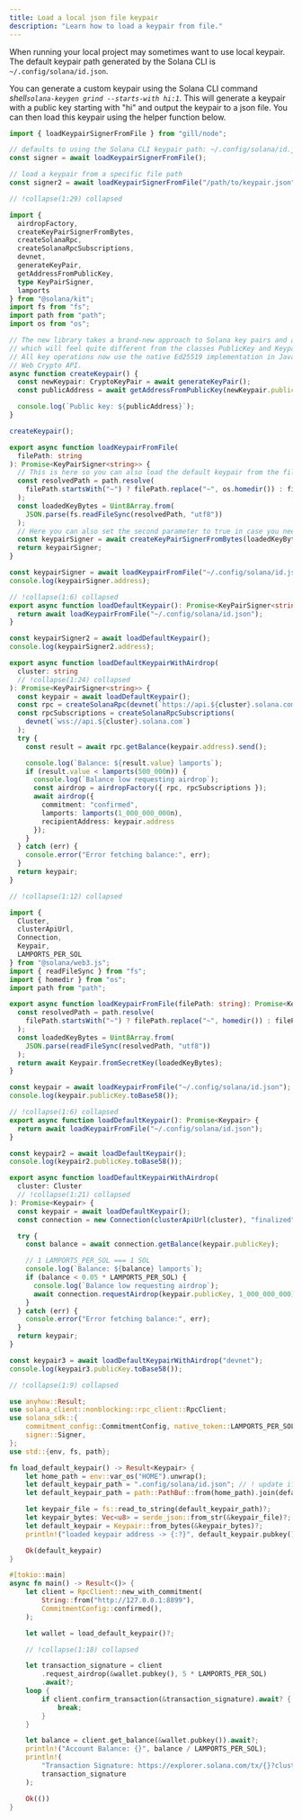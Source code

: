 ```yaml
---
title: Load a local json file keypair
description: "Learn how to load a keypair from file."
---
```


When running your local project may sometimes want to use local keypair. The
default keypair path generated by the Solana CLI is `~/.config/solana/id.json`.

You can generate a custom keypair using the Solana CLI command
_shell`solana-keygen grind --starts-with hi:1`_. This will generate a keypair
with a public key starting with "hi" and output the keypair to a json file. You
can then load this keypair using the helper function below.

<CodeTabs >

```typescript !! title="gill"
import { loadKeypairSignerFromFile } from "gill/node";

// defaults to using the Solana CLI keypair path: ~/.config/solana/id.json
const signer = await loadKeypairSignerFromFile();

// load a keypair from a specific file path
const signer2 = await loadKeypairSignerFromFile("/path/to/keypair.json");
```

```typescript !! title="Kit"
// !collapse(1:29) collapsed

import {
  airdropFactory,
  createKeyPairSignerFromBytes,
  createSolanaRpc,
  createSolanaRpcSubscriptions,
  devnet,
  generateKeyPair,
  getAddressFromPublicKey,
  type KeyPairSigner,
  lamports
} from "@solana/kit";
import fs from "fs";
import path from "path";
import os from "os";

// The new library takes a brand-new approach to Solana key pairs and addresses,
// which will feel quite different from the classes PublicKey and Keypair from version 1.x.
// All key operations now use the native Ed25519 implementation in JavaScript’s
// Web Crypto API.
async function createKeypair() {
  const newKeypair: CryptoKeyPair = await generateKeyPair();
  const publicAddress = await getAddressFromPublicKey(newKeypair.publicKey);

  console.log(`Public key: ${publicAddress}`);
}

createKeypair();

export async function loadKeypairFromFile(
  filePath: string
): Promise<KeyPairSigner<string>> {
  // This is here so you can also load the default keypair from the file system.
  const resolvedPath = path.resolve(
    filePath.startsWith("~") ? filePath.replace("~", os.homedir()) : filePath
  );
  const loadedKeyBytes = Uint8Array.from(
    JSON.parse(fs.readFileSync(resolvedPath, "utf8"))
  );
  // Here you can also set the second parameter to true in case you need to extract your private key.
  const keypairSigner = await createKeyPairSignerFromBytes(loadedKeyBytes);
  return keypairSigner;
}

const keypairSigner = await loadKeypairFromFile("~/.config/solana/id.json");
console.log(keypairSigner.address);

// !collapse(1:6) collapsed
export async function loadDefaultKeypair(): Promise<KeyPairSigner<string>> {
  return await loadKeypairFromFile("~/.config/solana/id.json");
}

const keypairSigner2 = await loadDefaultKeypair();
console.log(keypairSigner2.address);

export async function loadDefaultKeypairWithAirdrop(
  cluster: string
  // !collapse(1:24) collapsed
): Promise<KeyPairSigner<string>> {
  const keypair = await loadDefaultKeypair();
  const rpc = createSolanaRpc(devnet(`https://api.${cluster}.solana.com`));
  const rpcSubscriptions = createSolanaRpcSubscriptions(
    devnet(`wss://api.${cluster}.solana.com`)
  );
  try {
    const result = await rpc.getBalance(keypair.address).send();

    console.log(`Balance: ${result.value} lamports`);
    if (result.value < lamports(500_000n)) {
      console.log(`Balance low requesting airdrop`);
      const airdrop = airdropFactory({ rpc, rpcSubscriptions });
      await airdrop({
        commitment: "confirmed",
        lamports: lamports(1_000_000_000n),
        recipientAddress: keypair.address
      });
    }
  } catch (err) {
    console.error("Error fetching balance:", err);
  }
  return keypair;
}
```

```typescript !! title="web3.js"
// !collapse(1:12) collapsed

import {
  Cluster,
  clusterApiUrl,
  Connection,
  Keypair,
  LAMPORTS_PER_SOL
} from "@solana/web3.js";
import { readFileSync } from "fs";
import { homedir } from "os";
import path from "path";

export async function loadKeypairFromFile(filePath: string): Promise<Keypair> {
  const resolvedPath = path.resolve(
    filePath.startsWith("~") ? filePath.replace("~", homedir()) : filePath
  );
  const loadedKeyBytes = Uint8Array.from(
    JSON.parse(readFileSync(resolvedPath, "utf8"))
  );
  return await Keypair.fromSecretKey(loadedKeyBytes);
}

const keypair = await loadKeypairFromFile("~/.config/solana/id.json");
console.log(keypair.publicKey.toBase58());

// !collapse(1:6) collapsed
export async function loadDefaultKeypair(): Promise<Keypair> {
  return await loadKeypairFromFile("~/.config/solana/id.json");
}

const keypair2 = await loadDefaultKeypair();
console.log(keypair2.publicKey.toBase58());

export async function loadDefaultKeypairWithAirdrop(
  cluster: Cluster
  // !collapse(1:21) collapsed
): Promise<Keypair> {
  const keypair = await loadDefaultKeypair();
  const connection = new Connection(clusterApiUrl(cluster), "finalized");

  try {
    const balance = await connection.getBalance(keypair.publicKey);

    // 1 LAMPORTS_PER_SOL === 1 SOL
    console.log(`Balance: ${balance} lamports`);
    if (balance < 0.05 * LAMPORTS_PER_SOL) {
      console.log(`Balance low requesting airdrop`);
      await connection.requestAirdrop(keypair.publicKey, 1_000_000_000);
    }
  } catch (err) {
    console.error("Error fetching balance:", err);
  }
  return keypair;
}

const keypair3 = await loadDefaultKeypairWithAirdrop("devnet");
console.log(keypair3.publicKey.toBase58());
```

```rs !! title="Rust"
// !collapse(1:9) collapsed

use anyhow::Result;
use solana_client::nonblocking::rpc_client::RpcClient;
use solana_sdk::{
    commitment_config::CommitmentConfig, native_token::LAMPORTS_PER_SOL, signature::Keypair,
    signer::Signer,
};
use std::{env, fs, path};

fn load_default_keypair() -> Result<Keypair> {
    let home_path = env::var_os("HOME").unwrap();
    let default_keypair_path = ".config/solana/id.json"; // ! update if you want to use a different path
    let default_keypair_path = path::PathBuf::from(home_path).join(default_keypair_path);

    let keypair_file = fs::read_to_string(default_keypair_path)?;
    let keypair_bytes: Vec<u8> = serde_json::from_str(&keypair_file)?;
    let default_keypair = Keypair::from_bytes(&keypair_bytes)?;
    println!("loaded keypair address -> {:?}", default_keypair.pubkey()); // ! debug

    Ok(default_keypair)
}

#[tokio::main]
async fn main() -> Result<()> {
    let client = RpcClient::new_with_commitment(
        String::from("http://127.0.0.1:8899"),
        CommitmentConfig::confirmed(),
    );

    let wallet = load_default_keypair()?;

    // !collapse(1:18) collapsed

    let transaction_signature = client
        .request_airdrop(&wallet.pubkey(), 5 * LAMPORTS_PER_SOL)
        .await?;
    loop {
        if client.confirm_transaction(&transaction_signature).await? {
            break;
        }
    }

    let balance = client.get_balance(&wallet.pubkey()).await?;
    println!("Account Balance: {}", balance / LAMPORTS_PER_SOL);
    println!(
        "Transaction Signature: https://explorer.solana.com/tx/{}?cluster=custom",
        transaction_signature
    );

    Ok(())
}
```

</CodeTabs>
